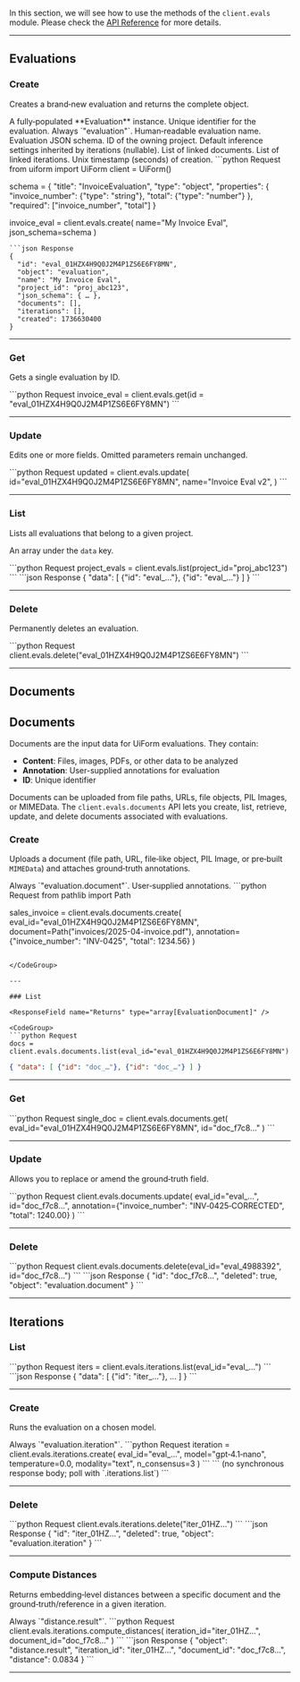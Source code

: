 
In this section, we will see how to use the methods of the `client.evals` module. Please check the [API Reference](https://docs.uiform.com/api-reference/evals/create) for more details.

---
## Evaluations

### Create

Creates a brand‑new evaluation and returns the complete object.

<ResponseField name="Returns" type="Evaluation Object">
A fully‑populated **Evaluation** instance.
  <Expandable title="properties">
    <ResponseField name="id" type="string">Unique identifier for the evaluation.</ResponseField>
    <ResponseField name="object" type="string">Always `"evaluation"`.</ResponseField>
    <ResponseField name="name" type="string">Human‑readable evaluation name.</ResponseField>
    <ResponseField name="json_schema" type="object">Evaluation JSON schema.</ResponseField>
    <ResponseField name="project_id" type="string | null">ID of the owning project.</ResponseField>
    <ResponseField name="default_inference_settings" type="InferenceSettings | null">Default inference settings inherited by iterations (nullable).</ResponseField>
    <ResponseField name="documents" type="array[EvaluationDocument]">List of linked documents.</ResponseField>
    <ResponseField name="iterations" type="array[Iteration]">List of linked iterations.</ResponseField>
    <ResponseField name="created" type="integer">Unix timestamp (seconds) of creation.</ResponseField>
  </Expandable>
</ResponseField>

<CodeGroup>
```python Request
from uiform import UiForm
client = UiForm()

schema = {
"title": "InvoiceEvaluation",
"type": "object",
"properties": {
"invoice_number": {"type": "string"},
"total": {"type": "number"}
},
"required": ["invoice_number", "total"]
}

invoice_eval = client.evals.create(
name="My Invoice Eval",
json_schema=schema
)

````
```json Response
{
  "id": "eval_01HZX4H9Q0J2M4P1ZS6E6FY8MN",
  "object": "evaluation",
  "name": "My Invoice Eval",
  "project_id": "proj_abc123",
  "json_schema": { … },
  "documents": [],
  "iterations": [],
  "created": 1736630400
}
````

</CodeGroup>

---

### Get

Gets a single evaluation by ID.

<ResponseField name="Returns" type="Evaluation Object" />

<CodeGroup>
```python Request
invoice_eval = client.evals.get(id = "eval_01HZX4H9Q0J2M4P1ZS6E6FY8MN")
```
</CodeGroup>

---

### Update

Edits one or more fields. Omitted parameters remain unchanged.

<ResponseField name="Returns" type="Evaluation Object" />

<CodeGroup>
```python Request
updated = client.evals.update(
    id="eval_01HZX4H9Q0J2M4P1ZS6E6FY8MN",
    name="Invoice Eval v2",
)
```
</CodeGroup>

---

### List

Lists all evaluations that belong to a given project.

<ResponseField name="Returns" type="array[Evaluation]">An array under the `data` key.</ResponseField>

<CodeGroup>
```python Request
project_evals = client.evals.list(project_id="proj_abc123")
```
```json Response
{
  "data": [ {"id": "eval_…"}, {"id": "eval_…"} ]
}
```
</CodeGroup>

---

### Delete

Permanently deletes an evaluation.

<CodeGroup>
```python Request
client.evals.delete("eval_01HZX4H9Q0J2M4P1ZS6E6FY8MN")
```
</CodeGroup>

---

## Documents

## Documents

Documents are the input data for UiForm evaluations. They contain:

- **Content**: Files, images, PDFs, or other data to be analyzed
- **Annotation**: User-supplied annotations for evaluation
- **ID**: Unique identifier

Documents can be uploaded from file paths, URLs, file objects, PIL Images, or MIMEData. The `client.evals.documents` API lets you create, list, retrieve, update, and delete documents associated with evaluations.


### Create

Uploads a document (file path, URL, file‑like object, PIL Image, or pre‑built `MIMEData`) and attaches ground‑truth annotations.

<ResponseField name="Returns" type="EvaluationDocument Object">
  <Expandable title="properties">
    <ResponseField name="id" type="string" />
    <ResponseField name="object" type="string">Always `"evaluation.document"`.</ResponseField>
    <ResponseField name="filename" type="string" />
    <ResponseField name="annotation" type="object">User‑supplied annotations.</ResponseField>
    <ResponseField name="created" type="integer" />
  </Expandable>
</ResponseField>

<CodeGroup>
```python Request
from pathlib import Path

sales_invoice = client.evals.documents.create(
  eval_id="eval_01HZX4H9Q0J2M4P1ZS6E6FY8MN",
  document=Path("invoices/2025-04-invoice.pdf"),
  annotation={"invoice_number": "INV-0425", "total": 1234.56}
)

```

</CodeGroup>

---

### List

<ResponseField name="Returns" type="array[EvaluationDocument]" />

<CodeGroup>
```python Request
docs = client.evals.documents.list(eval_id="eval_01HZX4H9Q0J2M4P1ZS6E6FY8MN")
```
```json Response
{ "data": [ {"id": "doc_…"}, {"id": "doc_…"} ] }
```
</CodeGroup>

---

### Get

<ResponseField name="Returns" type="EvaluationDocument" />

<CodeGroup>
```python Request
single_doc = client.evals.documents.get(
    eval_id="eval_01HZX4H9Q0J2M4P1ZS6E6FY8MN",
    id="doc_f7c8…"
)
```
</CodeGroup>

---

### Update

Allows you to replace or amend the ground‑truth field.

<CodeGroup>
```python Request
client.evals.documents.update(
    eval_id="eval_…",
    id="doc_f7c8…",
    annotation={"invoice_number": "INV‑0425‑CORRECTED", "total": 1240.00}
)
```
</CodeGroup>

---

### Delete

<ResponseField name="Returns" type="DeleteResponse" />

<CodeGroup>
```python Request
client.evals.documents.delete(eval_id="eval_4988392", id="doc_f7c8…")
```
```json Response
{ "id": "doc_f7c8…", "deleted": true, "object": "evaluation.document" }
```
</CodeGroup>

---

## Iterations

### List

<ResponseField name="Returns" type="array[Iteration]" />

<CodeGroup>
```python Request
iters = client.evals.iterations.list(eval_id="eval_…")
```
```json Response
{ "data": [ {"id": "iter_…"}, … ] }
```
</CodeGroup>

---

### Create

Runs the evaluation on a chosen model.

<ResponseField name="Returns" type="Iteration Object">
  <Expandable title="properties">
    <ResponseField name="id" type="string" />
    <ResponseField name="object" type="string">Always `"evaluation.iteration"`.</ResponseField>
    <ResponseField name="model" type="string" />
    <ResponseField name="temperature" type="float" />
    <ResponseField name="modality" type="native | text | image | image+text" />
    <ResponseField name="reasoning_effort" type="auto | low | medium | high" />
    <ResponseField name="n_consensus" type="integer" />
    <ResponseField name="status" type="queued | running | finished | failed" />
    <ResponseField name="created" type="integer" />
  </Expandable>
</ResponseField>

<CodeGroup>
```python Request
iteration = client.evals.iterations.create(
    eval_id="eval_…",
    model="gpt‑4.1‑nano",
    temperature=0.0,
    modality="text",
    n_consensus=3
)
```
```
(no synchronous response body; poll with `.iterations.list`)
```
</CodeGroup>

---

### Delete

<ResponseField name="Returns" type="DeleteResponse" />

<CodeGroup>
```python Request
client.evals.iterations.delete("iter_01HZ…")
```
```json Response
{ "id": "iter_01HZ…", "deleted": true, "object": "evaluation.iteration" }
```
</CodeGroup>

---

### Compute Distances

Returns embedding‑level distances between a specific document and the ground‑truth/reference in a given iteration.

<ResponseField name="Returns" type="DistancesResult Object">
  <Expandable title="properties">
    <ResponseField name="document_id" type="string" />
    <ResponseField name="iteration_id" type="string" />
    <ResponseField name="distance" type="float" />
    <ResponseField name="object" type="string">Always `"distance.result"`.</ResponseField>
  </Expandable>
</ResponseField>

<CodeGroup>
```python Request
client.evals.iterations.compute_distances(
    iteration_id="iter_01HZ…",
    document_id="doc_f7c8…"
)
```
```json Response
{
  "object": "distance.result",
  "iteration_id": "iter_01HZ…",
  "document_id": "doc_f7c8…",
  "distance": 0.0834
}
```
</CodeGroup>

---

